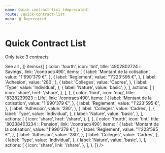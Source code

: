 ```yaml
---
name: Quick contract list (deprecated)
route: /quick-contract-list
menu: 🗑️ Deprecated
---
```



# Quick Contract List

Only take 3 contracts

<Playground>
  <QuickContractList
    title="Manage my contract"
    actions={[
      <Button href="/" color="secondary">
        See all
      </Button>,
    ]}
    items={[
      {
        color: 'fourth',
        icon: 'tint',
        title: '4902802724 :: Savings',
        link: '/contract/490',
        items: [
          {
            label: 'Montant de la cotisation',
            value: "1'990'379 €",
          },
          {
            label: 'Reglement',
            value: "1'223'595 €",
          },
          {
            label: 'Adhesion',
            value: '280',
          },
          {
            label: 'Colleges',
            value: 'Cadres',
          },
          {
            label: 'Type',
            value: 'Individual',
          },
          {
            label: 'Nature',
            value: 'basic',
          },
        ],
        actions: [
          {
            icon: 'share',
            href: '/share',
          },
        ],
      },
      {
        color: 'third',
        icon: 'cog',
        title: '8328239923 :: Life',
        link: '/contract/490',
        items: [
          {
            label: 'Montant de la cotisation',
            value: "1'990'379 €",
          },
          {
            label: 'Reglement',
            value: "1'223'595 €",
          },
          {
            label: 'Adhesion',
            value: '280',
          },
          {
            label: 'Colleges',
            value: 'Cadres',
          },
          {
            label: 'Type',
            value: 'Individual',
          },
          {
            label: 'Nature',
            value: 'basic',
          },
        ],
        actions: [
          {
            icon: 'share',
            href: '/share',
          },
        ],
      },
      {
        color: 'fourth',
        icon: 'tint',
        title: '80238403234 :: Pension',
        link: '/contract/490',
        items: [
          {
            label: 'Montant de la cotisation',
            value: "1'990'379 €",
          },
          {
            label: 'Reglement',
            value: "1'223'595 €",
          },
          {
            label: 'Adhesion',
            value: '280',
          },
          {
            label: 'Colleges',
            value: 'Cadres',
          },
          {
            label: 'Type',
            value: 'Individual',
          },
          {
            label: 'Nature',
            value: 'basic',
          },
        ],
        actions: [
          {
            icon: 'share',
            link: '/share',
          },
        ],
      },
    ]}
  />
</Playground>
